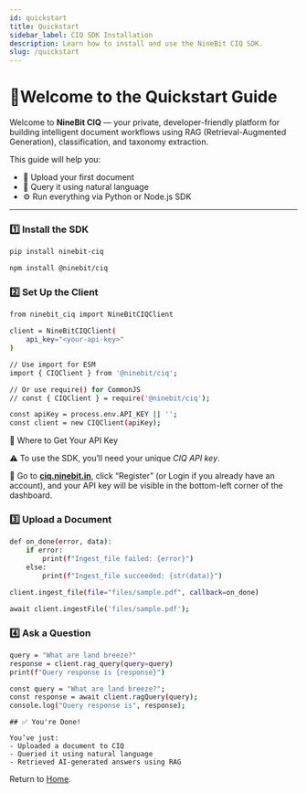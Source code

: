 ```yaml
---
id: quickstart
title: Quickstart
sidebar_label: CIQ SDK Installation
description: Learn how to install and use the NineBit CIQ SDK.
slug: /quickstart
---
```


# 🚀Welcome to the Quickstart Guide


Welcome to **NineBit CIQ** — your private, developer-friendly platform for building intelligent document workflows using RAG (Retrieval-Augmented Generation), classification, and taxonomy extraction.

This guide will help you:

- 📁 Upload your first document
- 💬 Query it using natural language
- ⚙️ Run everything via Python or Node.js SDK

---


### 1️⃣ Install the SDK

<Tabs>
<TabItem value="python" label="Python" default>

```bash
pip install ninebit-ciq
```
</TabItem>      

<TabItem value="js" label="js" default>

```bash
npm install @ninebit/ciq
```
</TabItem>  
</Tabs>    


### 2️⃣ Set Up the Client

<Tabs>
<TabItem value="python" label="Python" default>

```bash
from ninebit_ciq import NineBitCIQClient

client = NineBitCIQClient(
    api_key="<your-api-key>"
)
```
</TabItem>      

<TabItem value="js" label="js" default>

```bash
// Use import for ESM
import { CIQClient } from '@ninebit/ciq';

// Or use require() for CommonJS
// const { CIQClient } = require('@ninebit/ciq');

const apiKey = process.env.API_KEY || '';
const client = new CIQClient(apiKey);
```
</TabItem>  
</Tabs>   

🔑 Where to Get Your API Key

⚠️ To use the SDK, you’ll need your unique _CIQ API key_.

🧭 Go to [**ciq.ninebit.in**](https://ciq.ninebit.in), click “Register” (or Login if you already have an account), and your API key will be visible in the bottom-left corner of the dashboard.


### 3️⃣ Upload a Document
<Tabs>
<TabItem value="python" label="Python" default>

```bash
def on_done(error, data):
    if error:
        print(f"Ingest_file failed: {error}")
    else:
        print(f"Ingest_file succeeded: {str(data)}")

client.ingest_file(file="files/sample.pdf", callback=on_done)
```
</TabItem>      

<TabItem value="js" label="js" default>

```bash
await client.ingestFile('files/sample.pdf');
```
</TabItem>  
</Tabs>    

### 4️⃣ Ask a Question

<Tabs>
<TabItem value="python" label="Python" default>

```bash
query = "What are land breeze?"
response = client.rag_query(query=query)
print(f"Query response is {response}")
```
</TabItem>      

<TabItem value="js" label="js" default>

```bash
const query = "What are land breeze?";
const response = await client.ragQuery(query);
console.log("Query response is", response);
```
</TabItem>  
</Tabs>    



```
## ✅ You're Done!

You’ve just:
- Uploaded a document to CIQ
- Queried it using natural language
- Retrieved AI-generated answers using RAG

```
Return to [Home](/).

